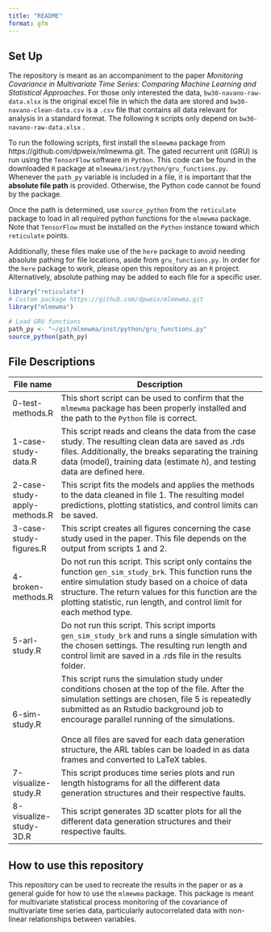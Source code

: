 ```yaml
---
title: "README"
format: gfm
---
```


## Set Up

The repository is meant as an accompaniment to the paper *Monitoring Covariance in Multivariate Time Series: Comparing Machine Learning and Statistical Approaches*. For those only interested the data, `bw30-navano-raw-data.xlsx` is the original excel file in which the data are stored and `bw30-navano-clean-data.csv` is a `.csv` file that contains all data relevant for analysis in a standard format. The following `R` scripts only depend on `bw30-navano-raw-data.xlsx` .

To run the following scripts, first install the `mlmewma` package from https://github.com/dpweix/mlmewma.git. The gated recurrent unit (GRU) is run using the `TensorFlow` software in `Python`. This code can be found in the downloaded `R` package at `mlmewma/inst/python/gru_functions.py`. Whenever the `path_py` variable is included in a file, it is important that the **absolute file path** is provided. Otherwise, the Python code cannot be found by the package.

Once the path is determined, use `source_python` from the `reticulate` package to load in all required python functions for the `mlmewma` package. Note that `TensorFlow` must be installed on the `Python` instance toward which `reticulate` points.

Additionally, these files make use of the `here` package to avoid needing absolute pathing for file locations, aside from `gru_functions.py`. In order for the `here` package to work, please open this repository as an `R` project. Alternatively, absolute pathing may be added to each file for a specific user.

```r

library("reticulate")
# Custom package https://github.com/dpweix/mlmewma.git
library("mlmewma")

# Load GRU functions
path_py <- "~/git/mlmewma/inst/python/gru_functions.py"
source_python(path_py)

```

## File Descriptions

+------------------------------+---------------------------------------------------------------------------------------------------------------------------------------------------------------------------------------------------------------------------------------------------------------------------------------------+
| File name                    | Description                                                                                                                                                                                                                                                                                 |
+==============================+=============================================================================================================================================================================================================================================================================================+
| 0-test-methods.R             | This short script can be used to confirm that the `mlmewma` package has been properly installed and the path to the `Python` file is correct.                                                                                                                                               |
+------------------------------+---------------------------------------------------------------------------------------------------------------------------------------------------------------------------------------------------------------------------------------------------------------------------------------------+
| 1-case-study-data.R          | This script reads and cleans the data from the case study. The resulting clean data are saved as .rds files. Additionally, the breaks separating the training data (model), training data (estimate *h*), and testing data are defined here.                                                |
+------------------------------+---------------------------------------------------------------------------------------------------------------------------------------------------------------------------------------------------------------------------------------------------------------------------------------------+
| 2-case-study-apply-methods.R | This script fits the models and applies the methods to the data cleaned in file 1. The resulting model predictions, plotting statistics, and control limits can be saved.                                                                                                                   |
+------------------------------+---------------------------------------------------------------------------------------------------------------------------------------------------------------------------------------------------------------------------------------------------------------------------------------------+
| 3-case-study-figures.R       | This script creates all figures concerning the case study used in the paper. This file depends on the output from scripts 1 and 2.                                                                                                                                                          |
+------------------------------+---------------------------------------------------------------------------------------------------------------------------------------------------------------------------------------------------------------------------------------------------------------------------------------------+
| 4-broken-methods.R           | Do not run this script. This script only contains the function `gen_sim_study_brk`. This function runs the entire simulation study based on a choice of data structure. The return values for this function are the plotting statistic, run length, and control limit for each method type. |
+------------------------------+---------------------------------------------------------------------------------------------------------------------------------------------------------------------------------------------------------------------------------------------------------------------------------------------+
| 5-arl-study.R                | Do not run this script. This script imports `gen_sim_study_brk` and runs a single simulation with the chosen settings. The resulting run length and control limit are saved in a .rds file in the results folder.                                                                           |
+------------------------------+---------------------------------------------------------------------------------------------------------------------------------------------------------------------------------------------------------------------------------------------------------------------------------------------+
| 6-sim-study.R                | This script runs the simulation study under conditions chosen at the top of the file. After the simulation settings are chosen, file 5 is repeatedly submitted as an Rstudio background job to encourage parallel running of the simulations.\                                              |
|                              | \                                                                                                                                                                                                                                                                                           |
|                              | Once all files are saved for each data generation structure, the ARL tables can be loaded in as data frames and converted to LaTeX tables.                                                                                                                                                  |
+------------------------------+---------------------------------------------------------------------------------------------------------------------------------------------------------------------------------------------------------------------------------------------------------------------------------------------+
| 7-visualize-study.R          | This script produces time series plots and run length histograms for all the different data generation structures and their respective faults.                                                                                                                                              |
+------------------------------+---------------------------------------------------------------------------------------------------------------------------------------------------------------------------------------------------------------------------------------------------------------------------------------------+
| 8-visualize-study-3D.R       | This script generates 3D scatter plots for all the different data generation structures and their respective faults.                                                                                                                                                                        |
+------------------------------+---------------------------------------------------------------------------------------------------------------------------------------------------------------------------------------------------------------------------------------------------------------------------------------------+

## How to use this repository

This repository can be used to recreate the results in the paper or as a general guide for how to use the `mlmewma` package. This package is meant for multivariate statistical process monitoring of the covariance of multivariate time series data, particularly autocorrelated data with non-linear relationships between variables.
